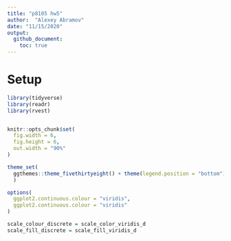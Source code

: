 ```yaml
---
title: "p8105 hw5"
author:  "Alexey Abramov"
date: "11/15/2020"
output: 
  github_document:
    toc: true
---
```


# Setup

```r
library(tidyverse)
library(readr)
library(rvest)


knitr::opts_chunk$set(
  fig.width = 6,
  fig.height = 6,
  out.width = "90%"
)

theme_set(
  ggthemes::theme_fivethirtyeight() + theme(legend.position = "bottom")
  )

options(
  ggplot2.continuous.colour = "viridis",
  ggplot2.continuous.colour = "viridis"
)

scale_colour_discrete = scale_color_viridis_d
scale_fill_discrete = scale_fill_viridis_d
```

```r

```

